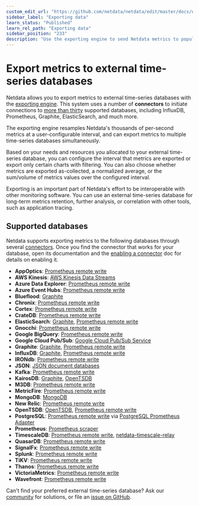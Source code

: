 ```yaml
---
custom_edit_url: "https://github.com/netdata/netdata/edit/master/docs/export/external-databases.md"
sidebar_label: "Exporting data"
learn_status: "Published"
learn_rel_path: "Exporting data"
sidebar_position: "233"
description: "Use the exporting engine to send Netdata metrics to popular external time series databases for long-term storage or further analysis."
---
```



# Export metrics to external time-series databases

Netdata allows you to export metrics to external time-series databases with the [exporting
engine](/docs/nightly/exporting-data/exporting-reference). This system uses a number of **connectors** to initiate connections to [more than
thirty](#supported-databases) supported databases, including InfluxDB, Prometheus, Graphite, ElasticSearch, and much
more. 

The exporting engine resamples Netdata's thousands of per-second metrics at a user-configurable interval, and can export
metrics to multiple time-series databases simultaneously.

Based on your needs and resources you allocated to your external time-series database, you can configure the interval
that metrics are exported or export only certain charts with filtering. You can also choose whether metrics are exported
as-collected, a normalized average, or the sum/volume of metrics values over the configured interval.

Exporting is an important part of Netdata's effort to be interoperable
with other monitoring software. You can use an external time-series database for long-term metrics retention, further
analysis, or correlation with other tools, such as application tracing.

## Supported databases

Netdata supports exporting metrics to the following databases through several
[connectors](/docs/nightly/exporting-data/exporting-reference#features). Once you find the connector that works for your database, open its
documentation and the [enabling a connector](/docs/nightly/exporting-data/enable-an-exporting-connector) doc for details on enabling it.

-   **AppOptics**: [Prometheus remote write](/docs/nightly/exporting-data/prometheus-remote-write)
-   **AWS Kinesis**: [AWS Kinesis Data Streams](/docs/nightly/exporting-data/aws-kinesis-data-streams)
-   **Azure Data Explorer**: [Prometheus remote write](/docs/nightly/exporting-data/prometheus-remote-write)
-   **Azure Event Hubs**: [Prometheus remote write](/docs/nightly/exporting-data/prometheus-remote-write)
-   **Blueflood**: [Graphite](/docs/nightly/exporting-data/graphite)
-   **Chronix**: [Prometheus remote write](/docs/nightly/exporting-data/prometheus-remote-write)
-   **Cortex**: [Prometheus remote write](/docs/nightly/exporting-data/prometheus-remote-write)
-   **CrateDB**: [Prometheus remote write](/docs/nightly/exporting-data/prometheus-remote-write)
-   **ElasticSearch**: [Graphite](/docs/nightly/exporting-data/graphite), [Prometheus remote
    write](/docs/nightly/exporting-data/prometheus-remote-write)
-   **Gnocchi**: [Prometheus remote write](/docs/nightly/exporting-data/prometheus-remote-write)
-   **Google BigQuery**: [Prometheus remote write](/docs/nightly/exporting-data/prometheus-remote-write)
-   **Google Cloud Pub/Sub**: [Google Cloud Pub/Sub Service](/docs/nightly/exporting-data/google-cloud-pub-sub-service)
-   **Graphite**: [Graphite](/docs/nightly/exporting-data/graphite), [Prometheus remote
    write](/docs/nightly/exporting-data/prometheus-remote-write)
-   **InfluxDB**: [Graphite](/docs/nightly/exporting-data/graphite), [Prometheus remote
    write](/docs/nightly/exporting-data/prometheus-remote-write)
-   **IRONdb**: [Prometheus remote write](/docs/nightly/exporting-data/prometheus-remote-write)
-   **JSON**: [JSON document databases](/docs/nightly/exporting-data/json-document-databases)
-   **Kafka**: [Prometheus remote write](/docs/nightly/exporting-data/prometheus-remote-write)
-   **KairosDB**: [Graphite](/docs/nightly/exporting-data/graphite), [OpenTSDB](/docs/nightly/exporting-data/opentsdb)
-   **M3DB**: [Prometheus remote write](/docs/nightly/exporting-data/prometheus-remote-write)
-   **MetricFire**: [Prometheus remote write](/docs/nightly/exporting-data/prometheus-remote-write)
-   **MongoDB**: [MongoDB](/docs/nightly/exporting-data/mongodb)
-   **New Relic**: [Prometheus remote write](/docs/nightly/exporting-data/prometheus-remote-write)
-   **OpenTSDB**: [OpenTSDB](/docs/nightly/exporting-data/opentsdb), [Prometheus remote
    write](/docs/nightly/exporting-data/prometheus-remote-write)
-   **PostgreSQL**: [Prometheus remote write](/docs/nightly/exporting-data/prometheus-remote-write)
    via [PostgreSQL Prometheus Adapter](https://github.com/CrunchyData/postgresql-prometheus-adapter)
-   **Prometheus**: [Prometheus scraper](/docs/nightly/exporting-data/using-netdata-with-prometheus)
-   **TimescaleDB**: [Prometheus remote write](/docs/nightly/exporting-data/prometheus-remote-write),
    [netdata-timescale-relay](/docs/nightly/exporting-data/writing-metrics-to-timescaledb)
-   **QuasarDB**: [Prometheus remote write](/docs/nightly/exporting-data/prometheus-remote-write)
-   **SignalFx**: [Prometheus remote write](/docs/nightly/exporting-data/prometheus-remote-write)
-   **Splunk**: [Prometheus remote write](/docs/nightly/exporting-data/prometheus-remote-write)
-   **TiKV**: [Prometheus remote write](/docs/nightly/exporting-data/prometheus-remote-write)
-   **Thanos**: [Prometheus remote write](/docs/nightly/exporting-data/prometheus-remote-write)
-   **VictoriaMetrics**: [Prometheus remote write](/docs/nightly/exporting-data/prometheus-remote-write)
-   **Wavefront**: [Prometheus remote write](/docs/nightly/exporting-data/prometheus-remote-write)

Can't find your preferred external time-series database? Ask our [community](https://community.netdata.cloud/) for
solutions, or file an [issue on
GitHub](https://github.com/netdata/netdata/issues/new?assignees=&labels=bug%2Cneeds+triage&template=BUG_REPORT.yml).
